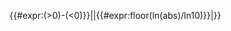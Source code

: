 <includeonly>{{scinote/{{#if:{{{2|}}}|S|P}}{{{fn|}}}{{#expr:({{{1}}}>0)-({{{1}}}<0)}}|{{{1}}}|{{#expr:floor(ln(abs{{{1}}})/ln10)}}|{{{2}}}}}</includeonly><noinclude>{{doc}}
</noinclude>